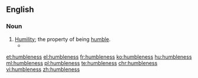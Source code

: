 ==English==

===Noun===
{{en-noun|-}}

# [[humility|Humility]]; the property of being [[humble]].
#*{{quote-book|year=1918|author={{w|W. B. Maxwell}}
|title=The Mirror and the Lamp
|chapter=2|url=http://openlibrary.org/works/OL1097634W
|passage=''That'' the young Mr. Churchills liked—but they did not like him coming round of an evening and drinking weak whisky-and-water while he held forth on railway debentures and corporation loans. Mr. Barrett, however, by fawning and flattery, seemed to be able to make not only Mrs. Churchill but everyone else do what he desired. And if the arts of '''humbleness''' failed him, he overcame you by sheer impudence.}}

[[et:humbleness]]
[[el:humbleness]]
[[fr:humbleness]]
[[ko:humbleness]]
[[hu:humbleness]]
[[ml:humbleness]]
[[pl:humbleness]]
[[te:humbleness]]
[[chr:humbleness]]
[[vi:humbleness]]
[[zh:humbleness]]